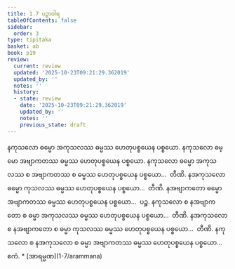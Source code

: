 ```yaml
---
title: 1.7 ပဉှာဝါရ
tableOfContents: false
sidebar:
  order: 3
type: tipitaka
basket: ab
book: p19
review:
  current: review
  updated: '2025-10-23T09:21:29.362019'
  updated_by: ''
  notes: ''
  history:
  - state: review
    date: '2025-10-23T09:21:29.362019'
    updated_by: ''
    notes: ''
    previous_state: draft
---
```



<ReviewStatus review={frontmatter.review} showDetails={true} />

<HypothesisAnnotation frontmatter={frontmatter} />

<DynamicBreadcrumb />

<Division number="7" book="p19" e="ch" v="40" p="330">

<Paragraph number="29" book="p19">
နကုသလော ဓမ္မော အကုသလဿ ဓမ္မဿ ဟေတုပစ္စယေန ပစ္စယော. နကုသလော ဓမ္မော အဗျာကတဿ ဓမ္မဿ ဟေတုပစ္စယေန ပစ္စယော. နကုသလော ဓမ္မော အကုသလဿ စ အဗျာကတဿ စ ဓမ္မဿ ဟေတုပစ္စယေန ပစ္စယော…  တီဏိ.


</Paragraph>

<Paragraph number="30" book="p19">
နအကုသလော ဓမ္မော ကုသလဿ ဓမ္မဿ ဟေတုပစ္စယေန ပစ္စယော…  တီဏိ.


</Paragraph>

<Paragraph number="31" book="p19">
နအဗျာကတော ဓမ္မော အဗျာကတဿ ဓမ္မဿ ဟေတုပစ္စယေန ပစ္စယော…  ပဉ္စ.


</Paragraph>

<Paragraph number="32" book="p19">
နကုသလော စ နအဗျာကတော စ ဓမ္မာ အကုသလဿ ဓမ္မဿ ဟေတုပစ္စယေန ပစ္စယော…  တီဏိ.


</Paragraph>

<Paragraph number="33" book="p19">
နအကုသလော စ နအဗျာကတော စ ဓမ္မာ ကုသလဿ ဓမ္မဿ ဟေတုပစ္စယေန ပစ္စယော…  တီဏိ.


</Paragraph>

<Paragraph number="34" book="p19">
နကုသလော စ နအကုသလော စ ဓမ္မာ အဗျာကတဿ ဓမ္မဿ ဟေတုပစ္စယေန ပစ္စယော…  ဧကံ.

</Paragraph>
</Division>

<TableOfContents book="p19" section="1.7">
* [အာရမ္မဏ](1-7/arammana)
</TableOfContents>